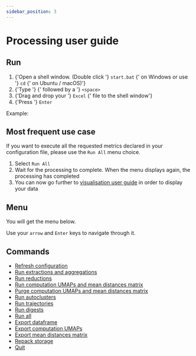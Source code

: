 ```yaml
---
sidebar_position: 3
---
```



# Processing user guide

<ContextWarning />

## Run

<ol>
  <li>
    {'Open a shell window. (Double click '}
    <code>start.bat</code>
    {' on Windows or use '}
    <code>cd</code>
    {' on Ubuntu / macOS)'}
  </li>
  <li>
    {'Type '}
    <AppInline />
    {' followed by a '}
    <code>&lt;space&gt;</code>
  </li>
  <li>
    {'Drag and drop your '}
    <code>Excel</code>
    {' file to the shell window'}
  </li>
  <li>
    {'Press '}
    <code>Enter</code>
  </li>
</ol>

Example:

<ProcessingCommandBlock />

## Most frequent use case

If you want to execute all the requested metrics declared in your configuration
file, please use the `Run All` menu choice.

1. Select `Run All`
2. Wait for the processing to complete. When the menu displays again, the
   processing has completed
3. You can now go further to [visualisation user
   guide](../visualisation-user-guide)
   in order to display your data

## Menu

You will get the menu below.

Use your `arrow` and `Enter` keys to navigate through it.

<ProcessingMenuBlock11 />

## Commands

- [Refresh configuration](./01-refresh-configuration.md)
- [Run extractions and aggregations](./02-run-extractions-and-aggregations.md)
- [Run reductions](./03-run-reductions.md)
- [Run computation UMAPs and mean distances matrix](./04-run-computations.md)
- [Purge computation UMAPs and mean distances matrix](./05-purge-computations.md)
- [Run autoclusters](./06-run-autoclusters.md)
- [Run trajectories](./07-run-trajectories.md)
- [Run digests](./08-run-digests.md)
- [Run all](./09-run-all.md)
- [Export dataframe](./10-export-dataframe.md)
- [Export computation UMAPs](./11-export-computations.md)
- [Export mean distances matrix](./12-export-mdm.md)
- [Repack storage](./13-repack-storage.md)
- [Quit](./14-quit.md)
